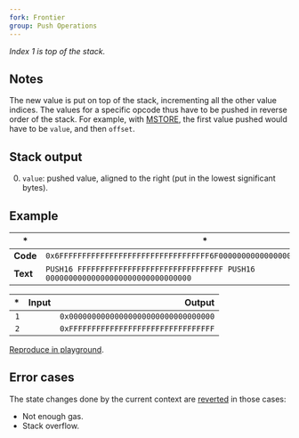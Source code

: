 ```yaml
---
fork: Frontier
group: Push Operations
---
```


*Index 1 is top of the stack.*

## Notes

The new value is put on top of the stack, incrementing all the other value indices. The values for a specific opcode thus have to be pushed in reverse order of the stack. For example, with [MSTORE](/#52), the first value pushed would have to be `value`, and then `offset`.

## Stack output

0. `value`: pushed value, aligned to the right (put in the lowest significant bytes).

## Example

| * | * |
|---|---|
| **Code** | `0x6FFFFFFFFFFFFFFFFFFFFFFFFFFFFFFFFF6F00000000000000000000000000000000` |
| **Text** | `PUSH16 FFFFFFFFFFFFFFFFFFFFFFFFFFFFFFFF PUSH16 00000000000000000000000000000000` |

| * | Input | Output |
|--:|------:|-------:|
| `1` | | `0x00000000000000000000000000000000` |
| `2` | | `0xFFFFFFFFFFFFFFFFFFFFFFFFFFFFFFFF` |

[Reproduce in playground](/playground?unit=Wei&codeType=Mnemonic&code='zxyyyy%5Cnz'~FFFFzPUSH16%200y~~%01yz~_).

## Error cases

The state changes done by the current context are [reverted](#FD) in those cases:
- Not enough gas.
- Stack overflow.
